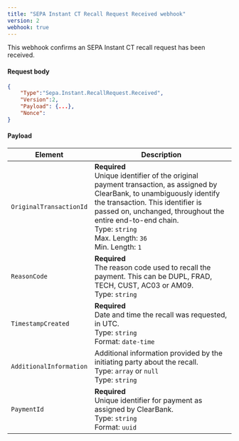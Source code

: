 ```yaml
---
title: "SEPA Instant CT Recall Request Received webhook"
version: 2
webhook: true
---
```


This webhook confirms an SEPA Instant CT recall request has been received.

#### Request body

```json
{
    "Type":"Sepa.Instant.RecallRequest.Received",
    "Version":2,
    "Payload": {...},
    "Nonce":
}
```

#### Payload
| Element                 | Description                                                                                                                                                                                                                                                                                  |
| ----------------------- | -------------------------------------------------------------------------------------------------------------------------------------------------------------------------------------------------------------------------------------------------------------------------------------------- |
| `OriginalTransactionId` | **Required**<br />Unique identifier of the original payment transaction, as assigned by ClearBank, to unambiguously identify the transaction. This identifier is passed on, unchanged, throughout the entire end-to-end chain.<br/>Type: `string`<br/>Max. Length: `36`<br/>Min. Length: `1` |
| `ReasonCode`            | **Required**<br />The reason code used to recall the payment. This can be DUPL, FRAD, TECH, CUST, AC03 or AM09.<br/>Type: `string`                                                                                                                                                           |
| `TimestampCreated`      | **Required**<br />Date and time the recall was requested, in UTC.<br/>Type: `string`<br/>Format: `date-time`                                                                                                                                                                                 |
| `AdditionalInformation` | Additional information provided by the initiating party about the recall.<br/>Type: `array` or `null`<br />Type: `string`                                                                                                                                                                    |
| `PaymentId`             | **Required**<br />Unique identifier for payment as assigned by ClearBank.<br/>Type: `string` <br/>Format: `uuid`                                                                                                                                                                             |